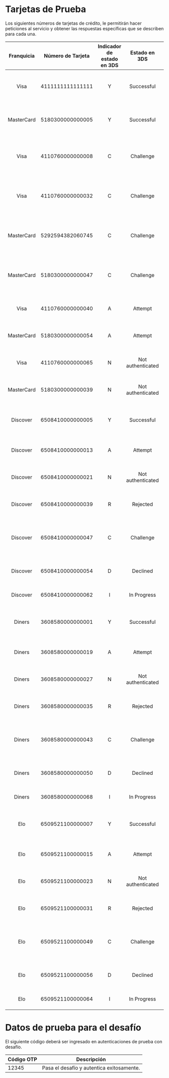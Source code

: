 

# Tarjetas de Prueba

Los siguientes números de tarjetas de crédito, le permitirán hacer peticiones al servicio y obtener las respuestas específicas que se describen para cada una.

Franquicia   | Número de Tarjeta      | Indicador de estado en 3DS| Estado en 3DS             | Comportamiento en 3DS                                                              | Código de autorización | Estado de autorización  | Código de autorización final (opcional) | Estado de autorización final (opcional) |
:-----------:|:----------------------:|:------------------------:|:--------------------------:|:----------------------------------------------------------------------------------:|:----------------------:|:-----------------------:|:---------------------------------------:|:---------------------------------------:|
Visa         | 4111111111111111       | Y                         | Successful                | Genera una transacción con autenticación satisfactoria y sin fricción.             | 00                     | APPROVED                | N/A                                     | N/A                                     |
MasterCard   | 5180300000000005       | Y                         | Successful                | Genera una transacción con autenticación satisfactoria y sin fricción.             | 00                     | APPROVED                | N/A                                     | N/A                                     |
Visa         | 4110760000000008       | C                         | Challenge                 | Genera una transacción que requiere desafío de autenticación (flujo con fricción). | 00                     | APPROVED                | N/A                                     | N/A                                     |
Visa         | 4110760000000032       | C                         | Challenge                 | Genera una transacción que requiere desafío de autenticación (flujo con fricción). | 88                     | PENDING INTERDIN        | 00                                      | APPROVED                                |
MasterCard   | 5292594382060745       | C                         | Challenge                 | Genera una transacción que requiere desafío de autenticación (flujo con fricción). | 11                     | APPROVED VIP            | N/A                                     | N/A                                     |
MasterCard   | 5180300000000047       | C                         | Challenge                 | Genera una transacción que requiere desafío de autenticación (flujo con fricción). | 88                     | PENDING INTERDIN        | 00                                      | APPROVED                                |
Visa         | 4110760000000040       | A                         | Attempt                   | Genera una transacción con intento de autenticación.                               | 88                     | PENDING INTERDIN        | 05                                      | GENERAL REJECTION                       |
MasterCard   | 5180300000000054       | A                         | Attempt                   | Genera una transacción con intento de autenticación.                               | 88                     | PENDING INTERDIN        | 05                                      | GENERAL REJECTION                       |
Visa         | 4110760000000065       | N                         | Not authenticated         | Genera una transacción no autenticada por el emisor.                               | 05                     | GENERAL REJECTION       | N/A                                     | N/A                                     |
MasterCard   | 5180300000000039       | N                         | Not authenticated         | Genera una transacción no autenticada por el emisor.                               | 05                     | GENERAL REJECTION       | N/A                                     | N/A                                     |
Discover     | 6508410000000005       | Y                         | Successful                | Genera una transacción con autenticación satisfactoria y sin fricción.             | 00                     | APPROVED                | N/A                                     | N/A                                     |
Discover     | 6508410000000013       | A                         | Attempt                   | Genera una transacción con intento de autenticación.                               | 88                     | PENDING INTERDIN        | 05                                      | GENERAL REJECTION                       |
Discover     | 6508410000000021       | N                         | Not authenticated         | Genera una transacción no autenticada por el emisor.                               | 05                     | GENERAL REJECTION       | N/A                                     | N/A                                     |
Discover     | 6508410000000039       | R                         | Rejected                  | Genera una transacción que fue rechazada por el emisor.                            | 05                     | REJECTED                | N/A                                     | N/A                                     |
Discover     | 6508410000000047       | C                         | Challenge                 | Genera una transacción que requiere desafío de autenticación (flujo con fricción). | 00                     | APPROVED                | N/A                                     | N/A                                     |
Discover     | 6508410000000054       | D                         | Declined                  | Genera una transacción que fue declinada por el emisor.                            | 12                     | DECLINED                | N/A                                     | N/A                                     |
Discover     | 6508410000000062       | I                         | In Progress               | Genera una transacción que está en proceso.                                        | 88                     | PENDING INTERDIN        | 05                                      | GENERAL REJECTION                       |
Diners       | 3608580000000001       | Y                         | Successful                | Genera una transacción con autenticación satisfactoria y sin fricción.             | 00                     | APPROVED                | N/A                                     | N/A                                     |
Diners       | 3608580000000019       | A                         | Attempt                   | Genera una transacción con intento de autenticación.                               | 88                     | PENDING INTERDIN        | 05                                      | GENERAL REJECTION                       |
Diners       | 3608580000000027       | N                         | Not authenticated         | Genera una transacción no autenticada por el emisor.                               | 05                     | GENERAL REJECTION       | N/A                                     | N/A                                     |
Diners       | 3608580000000035       | R                         | Rejected                  | Genera una transacción que fue rechazada por el emisor.                            | 05                     | REJECTED                | N/A                                     | N/A                                     |
Diners       | 3608580000000043       | C                         | Challenge                 | Genera una transacción que requiere desafío de autenticación (flujo con fricción). | 00                     | APPROVED                | N/A                                     | N/A                                     |
Diners       | 3608580000000050       | D                         | Declined                  | Genera una transacción que fue declinada por el emisor.                            | 12                     | DECLINED                | N/A                                     | N/A                                     |
Diners       | 3608580000000068       | I                         | In Progress               | Genera una transacción que está en proceso.                                        | 88                     | PENDING INTERDIN        | 05                                      | GENERAL REJECTION                       |
Elo          | 6509521100000007       | Y                         | Successful                | Genera una transacción con autenticación satisfactoria y sin fricción.             | 00                     | APPROVED                | N/A                                     | N/A                                     |
Elo          | 6509521100000015       | A                         | Attempt                   | Genera una transacción con intento de autenticación.                               | 88                     | PENDING INTERDIN        | 05                                      | GENERAL REJECTION                       |
Elo          | 6509521100000023       | N                         | Not authenticated         | Genera una transacción no autenticada por el emisor.                               | 05                     | GENERAL REJECTION       | N/A                                     | N/A                                     |
Elo          | 6509521100000031       | R                         | Rejected                  | Genera una transacción que fue rechazada por el emisor.                            | 05                     | REJECTED                | N/A                                     | N/A                                     |
Elo          | 6509521100000049       | C                         | Challenge                 | Genera una transacción que requiere desafío de autenticación (flujo con fricción). | 00                     | APPROVED                | N/A                                     | N/A                                     |
Elo          | 6509521100000056       | D                         | Declined                  | Genera una transacción que fue declinada por el emisor.                            | 12                     | DECLINED                | N/A                                     | N/A                                     |
Elo          | 6509521100000064       | I                         | In Progress               | Genera una transacción que está en proceso.                                        | 88                     | PENDING INTERDIN        | 05                                      | GENERAL REJECTION                       |


# Datos de prueba para el desafío

El siguiente código deberá ser ingresado en autenticaciones de prueba con desafío.

Código OTP | Descripción                               |
-----------|-------------------------------------------|
 12345     | Pasa el desafío y autentica exitosamente. |  